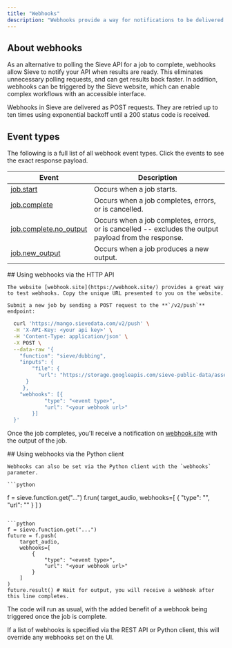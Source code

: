 ```yaml
---
title: "Webhooks"
description: "Webhooks provide a way for notifications to be delivered to an external web server when a Sieve job completes."
---
```


## About webhooks

As an alternative to polling the Sieve API for a job to complete, webhooks allow Sieve to notify your API when results are ready. This eliminates unnecessary polling requests, and can get results back faster. In addition, webhooks can be triggered by the Sieve website, which can enable complex workflows with an accessible interface.

Webhooks in Sieve are delivered as POST requests. They are retried up to ten times using exponential backoff until a 200 status code is received.

## Event types

The following is a full list of all webhook event types. Click the events to see the exact response payload.

| Event                                                                             | Description                                                                                            |
| --------------------------------------------------------------------------------- | ------------------------------------------------------------------------------------------------------ |
| [job.start](/reference-v2/api/models/job_start_webhook)                           | Occurs when a job starts.                                                                              |
| [job.complete](/reference-v2/api/models/job_complete_webhook)                     | Occurs when a job completes, errors, or is cancelled.                                                  |
| [job.complete.no_output](/reference-v2/api/models/job_complete_no_output_webhook) | Occurs when a job completes, errors, or is cancelled -- excludes the output payload from the response. |
| [job.new_output](/reference-v2/api/models/job_new_output_webhook)                 | Occurs when a job produces a new output.                                                               |

<Tabs>
  <Tab title="API">
    ## Using webhooks via the HTTP API

    The website [webhook.site](https://webhook.site/) provides a great way to test webhooks. Copy the unique URL presented to you on the website.

    Submit a new job by sending a POST request to the **`/v2/push`** endpoint:

```bash
  curl 'https://mango.sievedata.com/v2/push' \
  -H 'X-API-Key: <your api key>' \
  -H 'Content-Type: application/json' \
  -X POST \
  --data-raw '{
    "function": "sieve/dubbing",
    "inputs": {
        "file": {
          "url": "https://storage.googleapis.com/sieve-public-data/assets/dub.m4a"
      }
     },
    "webhooks": [{
            "type": "<event type>",
            "url": "<your webhook url>"
        }]
  }'
```

Once the job completes, you'll receive a notification on [webhook.site](https://webhook.site/) with the output of the job.

  </Tab>
  <Tab title="Python">
    ## Using webhooks via the Python client

    Webhooks can also be set via the Python client with the `webhooks` parameter.

    ```python

f = sieve.function.get("...")
f.run(
target_audio,
webhooks=[
{
"type": "<event type>",
"url": "<your webhook url>"
}
]
)

````

```python
f = sieve.function.get("...")
future = f.push(
    target_audio,
    webhooks=[
        {
            "type": "<event type>",
            "url": "<your webhook url>"
        }
    ]
)
future.result() # Wait for output, you will receive a webhook after this line completes.
````

The code will run as usual, with the added benefit of a webhook being triggered once the job is complete.

  </Tab>
</Tabs>

<Warning>
  If a list of webhooks is specified via the REST API or Python client, this
  will override any webhooks set on the UI.
</Warning>
